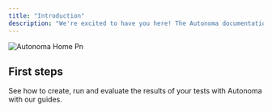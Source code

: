 ```yaml
---
title: "Introduction"
description: "We're excited to have you here! The Autonoma documentation is your go-to resource for understanding, navigating, and utilizing our platform to its fullest potential. "
---
```


![Autonoma Home Pn](/images/autonomaHome.png)

## First steps

See how to create, run and evaluate the results of your tests with Autonoma with our guides.

<Card title="Getting started with UI test automation guide" icon="sparkles" href="https://autonoma-9e2c48c0.mintlify.app/getting_started">
  
</Card>

<CardGroup cols="2">
  <Card title="Writing tests" icon="pen-to-square" href="https://autonoma-9e2c48c0.mintlify.app/writing_tests" cta="Learn how to write your first test">
    
  </Card>
  <Card title="Integrate to CI/CD" icon="code" href="https://autonoma-9e2c48c0.mintlify.app/cicd_integration" cta="Integrate your tests in a CI/CD">
    
  </Card>
  <Card title="Create a new test" icon="newspaper" href="https://autonoma-9e2c48c0.mintlify.app/new_test" cta="Guide on how to create a new test">
    
  </Card>
  <Card title="Running tests" icon="play" href="https://autonoma-9e2c48c0.mintlify.app/running_tests" cta="Guide on how to run your tests">
    
  </Card>
  <Card title="Applications" icon="computer" href="https://autonoma-9e2c48c0.mintlify.app/applications" cta="Add and manage your apps">
    
  </Card>
</CardGroup>